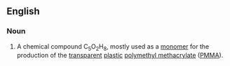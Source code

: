 ==English==

===Noun===
{{en-noun|-}}
{{wikipedia}}

# {{lb|en|chemistry}} A chemical compound C<sub>5</sub>O<sub>2</sub>H<sub>8</sub>, mostly used as a [[monomer]] for the production of the [[transparent]] [[plastic]] [[polymethyl methacrylate]] ([[PMMA]]).
